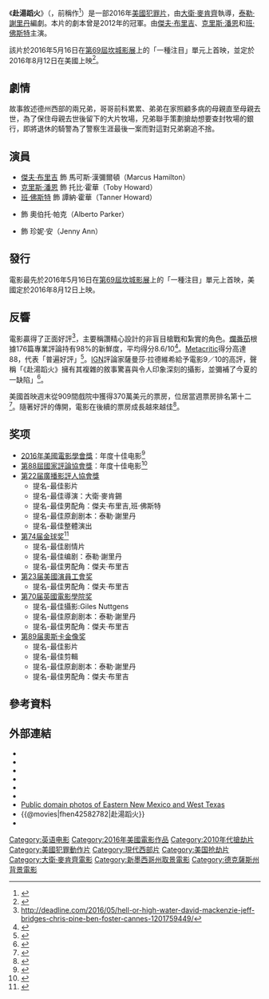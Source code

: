 {{noteTA
|T=zh-cn:赴汤蹈火; zh-tw:赴湯蹈火 (電影); zh-hk:非正常械劫案;
|G1=Show
|G2=Movie
|1=zh-cn:赴汤蹈火; zh-tw:赴湯蹈火; zh-hk:非正常械劫案;
}}
{{Infobox film
| name           = 赴湯蹈火
| original_name  = {{lang|en|''Hell or High Water''}}
| image          = Hell or High Water Poster.jpg
| caption        = 電影海報
| director       = [[大衛·麥肯齊_(導演)|大衛·麥肯齊]]
| producer       = {{plainlist|
* {{link-en|西德尼·金莫|Sidney Kimmel}}
* [[彼得·柏格|彼得·柏格]]
* 卡拉·海肯
* 茱莉·約恩
* {{link-en|琪琪·普立茲克|Gigi Pritzker}}
* 瑞秋·謝恩
}}
| writer         = [[泰勒·謝里丹|泰勒·謝里丹]]
| starring       = {{plainlist|
* [[傑夫·布里吉|傑夫·布里吉]]
* [[克里斯·潘恩|克里斯·潘恩]]
* [[班·佛斯特|班·佛斯特]]
* {{link-en|吉爾·伯明翰|Gil Birmingham}}
}}
| music          = {{plainlist|
* [[尼克·凱夫|尼克·凱夫]]
* [[華倫·艾利斯|華倫·艾利斯]]
}}
| cinematography = {{link-en|賈爾斯·納特金斯|Giles Nuttgens}}
| editing        = 傑克·羅勃茲
| studio         = {{plainlist|
* {{link-en|西德尼·金莫娛樂|Sidney Kimmel Entertainment}}
* {{link-en|OddLot Entertainment|OddLot Entertainment|Odd Lot Entertainment}}
* Film 44
* LBI Entertainment
}}
| distributor    = {{link-en|CBS影業|CBS Films}}
| released       = {{film date|2016|5|16|[[第69屆坎城影展|坎城影展]]|2016|8|12|美國|2016|9|23|臺灣}}
| runtime        = 102分鐘
| country        = {{USA}}
| language       = 英語
| budget         = 1200萬美元
| gross          = 3760萬美元<ref name="BOM">{{cite web|url=http://www.boxofficemojo.com/movies/?page=main&id=hellorhighwater.htm |title=Hell or High Water (2016) |publisher=Box Office Mojo |accessdate=August 14, 2016}}</ref><ref name="TheNumbers">{{cite web|url=http://www.the-numbers.com/movie/Hell-or-High-Water#tab=summary|title=Hell or High Water (2016)|publisher=The Numbers|accessdate=August 12, 2016|archive-date=2016-09-11|archive-url=https://web.archive.org/web/20160911053033/http://www.the-numbers.com/movie/Hell-or-High-Water#tab=summary|dead-url=no}}</ref>	
| cn_name        = 赴汤蹈火
| hk_name        = 非正常械劫案
| tw_name        = 赴湯蹈火
}}
《'''赴湯蹈火'''》（{{lang-en|''Hell or High Water''}}，前稱作{{lang|en|''Comancheria''}}<ref>{{cite web |url=http://www.joblo.com/newsimages1/cinemacon-2016-hell-or-high.jpg |title=存档副本 |accessdate=2016-09-12 |deadurl=yes |archiveurl=https://web.archive.org/web/20160421025309/http://www.joblo.com/newsimages1/cinemacon-2016-hell-or-high.jpg |archivedate=2016-04-21 }}</ref>）是一部2016年[[美國|美國]]{{link-en|搶劫片|Heist film|搶劫}}[[犯罪片|犯罪片]]，由[[大衛·麥肯齊_(導演)|大衛·麥肯齊]]執導，[[泰勒·謝里丹|泰勒·謝里丹]]編劇。本片的劇本曾是2012年的{{link-en|黑名單 (電影製作)|Black List (survey)|黑名單}}冠軍。由[[傑夫·布里吉|傑夫·布里吉]]、[[克里斯·潘恩|克里斯·潘恩]]和[[班·佛斯特|班·佛斯特]]主演。

該片於2016年5月16日在[[第69屆坎城影展|第69屆坎城影展]]上的「一種注目」單元上首映，並定於2016年8月12日在美國上映<ref>{{cite news|url=http://variety.com/2016/film/global/asghar-farhadi-the-salesman-cannes-festival-competition-1201758950/|title=Asghar Farhadi’s ‘The Salesman’ Joins Cannes Film Festival Competition|date=April 22, 2016|work=[[Variety_(magazine)|Variety]]}}</ref>。

== 劇情 ==
故事敘述德州西部的兩兄弟，哥哥前科累累、弟弟在家照顧多病的母親直至母親去世，為了保住母親去世後留下的大片牧場，兄弟聯手策劃搶劫想要查封牧場的銀行，即將退休的騎警為了警察生涯最後一案而對這對兄弟窮追不捨。

== 演員 ==
* [[傑夫·布里吉|傑夫·布里吉]] 飾 馬可斯·漢彌爾頓（Marcus Hamilton）
* [[克里斯·潘恩|克里斯·潘恩]] 飾 托比·霍華（Toby Howard）
* [[班·佛斯特|班·佛斯特]] 飾 譚納·霍華（Tanner Howard）
* {{link-en|吉爾·伯明翰|Gil Birmingham}} 飾 奧伯托·帕克（Alberto Parker）
* {{link-en|凱蒂·米克松|Katy Mixon}} 飾 珍妮·安（Jenny Ann）

== 發行 ==
電影最先於2016年5月16日在[[第69屆坎城影展|第69屆坎城影展]]上的「一種注目」單元上首映，美國定於2016年8月12日上映。

== 反響 ==
電影贏得了正面好評<ref>http://deadline.com/2016/05/hell-or-high-water-david-mackenzie-jeff-bridges-chris-pine-ben-foster-cannes-1201759449/</ref>，主要稱讚精心設計的非盲目槍戰和紮實的角色。[[爛番茄|爛番茄]]根據176篇專業評論持有98%的新鮮度，平均得分8.6/10<ref name="RT">{{cite web |url=https://www.rottentomatoes.com/m/hell_or_high_water/ |title= Hell or High Water (2016) |website=[[Rotten_Tomatoes|Rotten Tomatoes]] |accessdate=August 13, 2016}}</ref>。[[Metacritic|Metacritic]]得分高達88，代表「普遍好評」<ref name="Meta">{{cite web |url=http://www.metacritic.com/movie/hell-or-high-water |title= High or High Water reviews |website=[[Metacritic|Metacritic]] |accessdate=August 12, 2016}}</ref>。[[IGN|IGN]]評論家薩曼莎·拉德維希給予電影9／10的高評，聲稱「《赴湯蹈火》擁有其複雜的敘事驚喜與令人印象深刻的攝影，並彌補了今夏的一缺陷」<ref>{{cite web|url=http://www.ign.com/articles/2016/08/14/hell-or-high-water-review|title=Hell or High Water Review|website=IGN|author=Samantha Ladwig|date=August 14, 2016|accessdate=August 20, 2016}}</ref>。

美國首映週末從909間戲院中獲得370萬美元的票房，位居當週票房排名第十二<ref>{{cite web|url=http://deadline.com/2016/08/dont-breathe-suicide-squad-southside-with-you-mechanic-insurrection-box-office-1201809180/|title='Don't Breathe' Screams $26M+ Opening, Gives Sony 3rd Summer Cash Cow After 'Sausage Party', 'Shallows': Early Sunday Update|author=Anthony D'Alessandro|work=''[[Deadline.com|Deadline.com]]''|accessdate=August 28, 2016|archive-date=2019-12-10|archive-url=https://web.archive.org/web/20191210230212/https://deadline.com/2016/08/dont-breathe-suicide-squad-southside-with-you-mechanic-insurrection-box-office-1201809180/|dead-url=no}}</ref>。隨著好評的傳開，電影在後續的票房成長越來越佳<ref>{{cite web|url=http://www.boxofficemojo.com/movies/?page=weekend&id=hellorhighwater.htm|title='Hell Or High Water' box office report |publisher=Box Office Mojo |accessdate=September 9, 2016}}</ref>。

== 奖项 ==
*[[2016年美國電影學會獎|2016年美國電影學會獎]]：年度十佳电影<ref name="AFI">{{cite web |last=Hipes |first=Patrick |url=http://deadline.com/2016/12/afi-awards-film-2016-list-silence-sully-zootopia-1201867080/ |title=AFI Awards: Best Of 2016 Film List Includes ‘Silence’, ‘Hacksaw Ridge’ & More |publisher=[[Deadline.com|Deadline.com]] |date=December 8, 2016 |accessdate=December 8, 2016 |archive-date=2016-12-22 |archive-url=https://web.archive.org/web/20161222192150/http://deadline.com/2016/12/afi-awards-film-2016-list-silence-sully-zootopia-1201867080/ |dead-url=no }}</ref>
*[[第88屆國家評論協會獎|第88屆國家評論協會獎]]：年度十佳电影<ref>{{cite web |url=http://www.nationalboardofreview.org/award-years/2016/ |title=National Board of Review Announces 2016 Award Winners |work=''National Board of Review'' |date=November 29, 2016 |accessdate=November 29, 2016 |archive-date=2017-01-09 |archive-url=https://web.archive.org/web/20170109201710/http://www.nationalboardofreview.org/award-years/2016/ |dead-url=yes }}</ref>
*[[第22届廣播影評人協會獎|第22届廣播影評人協會獎]]
**提名-最佳影片
**提名-最佳導演：大衛·麥肯錫
**提名-最佳男配角：傑夫·布里吉,班·佛斯特
**提名-最佳原創剧本：泰勒·謝里丹
**提名-最佳整體演出
*[[第74届金球奖|第74届金球奖]]<ref name="GoldenGlobe">{{cite web |url=http://www.hollywoodreporter.com/lists/golden-globes-nominees-2017-list-955075 |title=Golden Globes 2017: The Complete List of Nominations |publisher=''[[The_Hollywood_Reporter|The Hollywood Reporter]]'' |date=December 12, 2016 |accessdate=December 12, 2016 |archive-date=2016-12-13 |archive-url=https://web.archive.org/web/20161213020558/http://www.hollywoodreporter.com/lists/golden-globes-nominees-2017-list-955075 |dead-url=no }}</ref>
**提名-最佳剧情片
**提名-最佳编剧：泰勒·謝里丹
**提名-最佳男配角：傑夫·布里吉
*[[第23届美國演員工會奖|第23届美國演員工會奖]]
**提名-最佳男配角：傑夫·布里吉
*[[第70届英國電影學院奖|第70届英國電影學院奖]]
**提名-最佳攝影:Giles Nuttgens
**提名-最佳原創剧本：泰勒·謝里丹
**提名-最佳男配角：傑夫·布里吉
*[[第89届奧斯卡金像奖|第89届奧斯卡金像奖]]
**提名-最佳影片
**提名-最佳剪輯
**提名-最佳原創剧本：泰勒·謝里丹
**提名-最佳男配角：傑夫·布里吉

== 參考資料 ==
{{Reflist|30em}}

== 外部連結 ==
*{{Official website|http://hellorhighwater.movie}}
*{{IMDb title|2582782|赴湯蹈火}}
*{{Metacritic|hell-or-high-water|赴湯蹈火}}
*{{rotten-tomatoes|hell_or_high_water|赴湯蹈火}}
*{{mojo title|hellorhighwater}}
*{{YouTube|id=JQoqsKoJVDw|title=Official trailer}}
*[https://web.archive.org/web/20160629184704/http://www.lbk.ars.usda.gov/WEWC/llano/estacado.htm Public domain photos of Eastern New Mexico and West Texas]
* {{@movies|fhen42582782|赴湯蹈火}}
* {{Yahoomovie id|6483|赴湯蹈火}}

{{David Mackenzie}}
{{Taylor Sheridan}}
{{DEFAULTSORT:Hell or High Water (film)}}
[[Category:英语电影|Category:英语电影]]
[[Category:2016年美國電影作品|Category:2016年美國電影作品]]
[[Category:2010年代搶劫片|Category:2010年代搶劫片]]
[[Category:美國犯罪動作片|Category:美國犯罪動作片]]
[[Category:現代西部片|Category:現代西部片]]
[[Category:美国抢劫片|Category:美国抢劫片]]
[[Category:大衛·麥肯齊電影|Category:大衛·麥肯齊電影]]
[[Category:新墨西哥州取景電影|Category:新墨西哥州取景電影]]
[[Category:德克薩斯州背景電影|Category:德克薩斯州背景電影]]